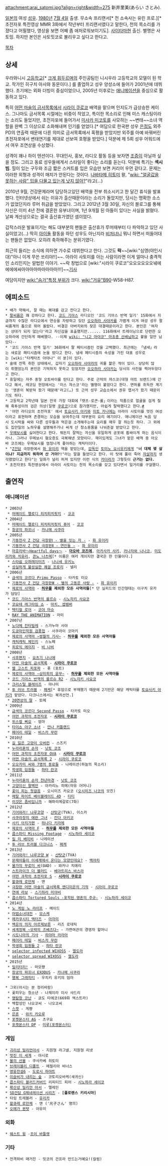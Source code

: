 attachment:arai_satomi.jpg?align=right&width=275
新井里美(あらい さとみ).

[[일본]]의 여성 [[성우]]. [[1980년]] [[7월 4일]] 출생. 무소속 프리랜서[* 전 소속사는 유린 프로.][* 초전자포 특전영상 MMR 3화에서 작년부터 프리랜서였다고 말한다, 천의 목소리를 가졌다고 어필했다, 영상을 보면 어째 좀 애처로워보이기도]. [[사이타마]]현 출신. 별명은 사토밍. 하지만 본인은 사토밋코로 불리우고 싶다고 한다고.

[[목차]]
== 상세 ==
우라와니시 [[고등학교]][* [[크게 휘두르며]]의 주인공팀인 니시우라 고등학교의 모델이 된 학교. 작가인 히구치 아사와 동문이다.] 를 졸업하고 성우 양성소에 들어가 2001년에 데뷔했다. 초기에는 외화 더빙이 중심이었으나, 2005년 이후로는 [[애니메이션]]을 중심으로 활동하고 있다. 

특히 [[어떤 마술의 금서목록]]에서 [[시라이 쿠로코]] 배역을 맡으며 인지도가 급상승한 케이스. 그나마도 금서목록 시절에는 비중이 적었고, 특이한 목소리로 인해 미스 캐스팅이라는 소리도 들었지만, 초전자포에 들어가서 [[미사카 미코토]]를 사모하는 ~~변태~~소녀 역할을 완벽 그 이상으로 소화해내며 인기를 얻었다.[* 여담으로 한국판 성우 [[은정]]도 외주 PD의 연출력 때문에 다른 의미로 금서목록에서 혹평을 받았지만 외주를 아예 바꿔버린 초전자포에서 변태연기를 제대로 선보여 호평을 받았다.] 덕분에 제 5회 성우 어워드에서 여우 조연상을 수상했다.

성격이 꽤나 하이 텐션이다. 무대인사, 홍보, 라디오 활동 등을 보자면 [[조증]]이 아닐까 싶을 정도. 그리고 동료 성우들에게서 스타일이 좋다는 소리를 듣는다. 덕분에 특기는 '''섹시 빔'''. 힐이 있는 구두와 조금 짧은 스커트를 입은 모습만 보면 커리어 우먼 같다고. 문제는 이러한 외형과 성격이 매치가 안된다는 것이다. [[나바타메 히토미]] 왈, "[[wiki: "얼굴값을 못하는 사람" 입을 다물고 있는게 낫지 않아?]]"라고(…)

2010년 9월, 건강문제라며 담당하고있던 배역을 전부 취소시키고 한 달간 휴식을 발표했다. 인터넷상에서 쉬는 이유가 출산때문이라는 소리가 돌았지만, 당시는 명확한 소스가 없었던지라 루머 취급을 받았었다. 그리고 2012년 3월 30일, 자신의 블로그를 통해 자신은 이미 4년 전에 결혼한 유부녀이며, 1년 9개월 된 아들이 있다는 사실을 밝혔다. 날짜 계산상으로는 결국 출산휴가였던 셈이었다.

갑작스러운 발표이기는 해도 대부분의 팬들은 출산휴가 루머때부터 다 파악하고 있던 사실이었고(…) 딱히 [[아이돌]] 활동을 하던 성우도 아닌지라 [[비처녀]]니 뭐니 하면서 떠들어대는 팬들은 없었다. 오히려 축하해주는 분위기였다.

최근의 들리는 소식에 의하면 가수로 데뷔한다고 한다. 그것도 '''락'''~~[wiki:"심영(야인시대)"아니 이게 무쓴 쏘리야!!]~~. 아라이 사토미를 아는 사람이라면 이게 얼마나 충격적인 소리인지는 알법한 이야기. ~~락 창법으로 [wiki:"시라이 쿠로코"오오오오오오눼에에에에싸아아아아마아아아아!!!]~~[http://alonestar.egloos.com/4707420 기사]

여담이지만 [[wiki:"슴가"특정 부위]]가 크다. [[wiki:"거유"B90]]-W58-H87.

== 에피소드 ==
 * 배가 약해서, 잘 때는 복대를 감고 잔다고 한다.
 * [[팔씨름]]은 꽤 강하다고 한다. [[코드 기아스]] 라디오인 '코드 기아스 반역 일기' 15화에서 지금까지 수많은 라디오에서 연승을 자랑하고 있던 [[오오하라 사야카]]를 가볍게 이겨 여성 성우 팔씨름계의 톱으로 뛰어 올랐다. 비결은 아버지와의 잦은 대결때문이라고 한다. 본인은 '여자는 상대가 되지 않는다'라고 자신감을 표출했지만...... 116화에서 트레이닝으로 단련한 오오하라에 간단하게 패배했다. --이제 [[wiki: "니고 마야코" 마쵸총 선배님]]하고 붙을 일만 남았다--
 * '코드 기아스 반역 일기' 36화에서 팔 페티시즘인 것을 고백했다. 최근에는 「냄새」라는 새로운 페티시즘에 눈을 떴다고 한다. 냄새 페티시즘의 속성을 가진 대표 성우로는 [wiki:"타케타츠 아야나" 이 분]이 있다.
 * 술에 잔뜩 취한 상태에서, 갑자기 [[오오하라 사야카]]의 귀를 핥은 적이 있다. 상당히 많이 취했었는지 본인은 기억하지 못하고 있었지만 [[오오하라 사야카]]는 당시의 사진을 찍어두었다고 한다.
 * 휴일에는 자주 중형 오토바이를 탄다고 한다. 주로 근처의 쟈스코(대형 마트 브랜드)에 간다고 해서, 레코딩 현장에서는 '미스 쟈스코'라는 별명이 붙었다고 한다. 면허를 취득한 계기는 '영혼이 복받쳐 왔기 때문에'라고(…) 또 근처 성우 교습소에서 권유 엽서가 왔기 때문이기도 하다.
 * 고등학교 2학년때 일본 전국 가장 대회에「렛츠·로큰·롤」이라는 작품으로 얼굴을 검게 칠해 흑투성이의 검은 의상(일명 [[쿠로코]])으로 참가했지만, 아쉽게 탈락했다고 한다.[http://www.dailymotion.com/eight-six/video/x53z0n_5118_fun #]
 * '어떤 라디오의 초전자포' 에서 [[토요사키 아키]]와 [[이토 카나에(성우)|이토 카나에]]는 아라이 사토미를 멋진 여성이라고 표현하며 존경하는 모습을 보여주는데 대부분이 요리 얘기이다. 애니메이션 녹음 당시 도시락을 싸와 다른 성우들과 먹은걸 소개해주는데 요리를 매우 잘 하는듯 하다. 그 외에도 집안일의 노하우를 설명해주거나 싸게 산 청소용품을 나눠준걸 받았다고 한다.
 * [[우메보시]]를 싫어한다고 한다. 뭐든지 잘먹는 자신을 유일하게 공포에 휩싸이게 하는 음식이라나. 그러나 우메보시 혐오증도 극복해낸 모양이다. 재미있게도 그녀가 맡은 배역 중 아오바 코즈에는 우메보시를 엄청나게 좋아하는 캐릭터이다. 
 * "[[Z건담]] 극장판에서 [[화 유이리]] 역을 맡았는데, [[감독]]인 [[토미노 요시유키]]에게 "'''너 대체 몇 살이냐? 지금까지 뭐하며 산 거야?!'''"라는 말을 들었다고 한다. 이 탓에 풀이 죽어 [[자살]]까지 생각했었다고 한다"는 일화가 널리 퍼져 있지만 이런 식의 [[카더라]]가 그렇듯이 '''근거는 없다.'''
 * 초전자포S 특전영상에서 아라이 사토미는 천의 목소리를 갖고 있다면서 일거리를 구걸했다.

== 출연작 ==
=== 애니메이션 ===
 * 2003년
  * [[머메이드 멜로디 피치피치핏치]] - [[코코(머메이드 멜로디 피치피치핏치)|코코]]
 * 2004년
  * [[머메이드 멜로디 피치피치핏치|머메이드 멜로디 피치피치핏치 퓨어]] - [[코코(머메이드 멜로디 피치피치핏치)|코코]]
  * [[창궁의 파프너]] - [[카나메 사쿠라]]
 * 2005년
  * [[기동전사 Z건담 A New Translation|기동전사 Z 건담 극장판Ⅰ - 별을 잇는 자 -]] - [[화 유이리]]
  * [[기동전사 Z건담 A New Translation|기동전사 Z 건담 극장판Ⅱ - 연인들 -]] - [[화 유이리]]
  * [[마호라바|마호라바～Heartful days～]] - '''[[아오바 코즈에]]''', [[아카사카 사키]], [[카나자와 나나코]], [[미도리카와 치유리]], [[콘노 나츠메]][* 이름은 여러 개이지만 결국은 한 인물이다.]
  * [[스타쉽 오퍼레이터즈]] - [[나나세 유키노]]
  * [[쾌걸 조로리|성실하게 불성실한 쾌걸 조로리]] - 넬리
 * 2006년
  * [[금색의 코르다#s-4.2|금색의 코르다 Primo Passo]] - 타카토 미오
  * [[기동전사 Z건담 A New Translation|기동전사 Z 건담 극장판Ⅲ - 별의 고동은 사랑 -]] - [[화 유이리]]
  * [[제로의 사역마]] - '''[[허무의 사용자와 사역마|허무]]를 제외한 모든 사역마들'''[* 단 실피드의 인간형태는 이구치 유카가 담당]
  * [[코드 기아스 반역의 를르슈]] - [[시노자키 사요코]]
  * [[코요테 래그타임 쇼]] - [[마르치아노 12자매|마치, 셉템버]]
  * [[택티컬 로어]] - [[택티컬 로어아#s-4.9|코야 마슈]]
  * [[RAY|RAY THE ANIMATION]] - 마미
 * 2007년
  * [[노다메 칸타빌레]] - 스가누마 사야
  * [[도쿄마인학원 검풍첩]] - 사쿠라이 코마키
  * [[제로의 사역마|제로의 사역마 ~쌍월의 기사~]] - '''[[허무의 사용자와 사역마|허무]]를 제외한 모든 사역마들'''
  * [[캐릭캐릭 체인지]] - 스노페
  * [[히로익 에이지]] - [[비 나비]]
 * 2008년
  * [[사후편지]] - [[사후편지#s-1.2.2|요츠기 나나에]]
  * [[어떤 마술의 금서목록/애니메이션|어떤 마술의 금서목록]] - '''[[시라이 쿠로코]]'''
  * [[웹 고스트 피포파]] - 폿 (포트)
  * [[제로의 사역마|제로의 사역마 ~삼미희의 윤무~]] - '''[[허무의 사용자와 사역마|허무]]를 제외한 모든 사역마들'''
  * [[코드 기아스 반역의 를르슈|코드 기아스 반역의 를르슈 R2]] - [[시노자키 사요코]]
  * [[크리스털 블레이즈]] - 마나미
  * [[투 러브 트러블]] - [[페케]][* 휴업으로 부재했기 때문에 2기만은 해당 캐릭터를 [[토요사키 아키]]가 맡았다. 다크니스에서는 복귀선언.]
  * [[20면상의 딸]] - 토메
 * 2009년
  * [[금색의 코르다#s-4.2|금색의 코르다 Second Passo]] - 타카토 미오
  * [[어떤 과학의 초전자포/애니메이션|어떤 과학의 초전자포]] - '''[[시라이 쿠로코]]'''
  * [[위스컬 삐요]] - 엄마
  * [[타이쇼 야구 소녀]] - [[타이쇼 야구 소녀#s-2.2|안나 커틀랜드]]
  * [[페어리 테일(만화)/애니메이션|페어리 테일]] - [[비스카 무란]]
 * 2010년
  * [[길 잃은 고양이 오버런]] - 스즈키
  * [[누라리횬의 손자/애니메이션|누라리횬의 손자]] - [[낫토 코조]]
  * [[어떤 과학의 초전자포/애니메이션#s-2|어떤 과학의 초전자포 OVA]] - '''[[시라이 쿠로코]]'''
  * [[어떤 마술의 금서목록/애니메이션|어떤 마술의 금서목록 2]] - [[시라이 쿠로코]]
  * [[오오카미 씨 시리즈|오오카미 씨와 7명의 동료들]] - 나레이션(하늘의 목소리)
  * [[학생회 임원들]] - [[하타 란코]]
 * 2011년
  * [[누라리횬의 손자/애니메이션|누라리횬의 손자 천년마경]] - [[낫토 코조]]
  * [[고양이신 팔백만]] - 아카리노 히메(마유 어머니)
  * [[꽃이 피는 첫걸음]] - 오시미즈 카요코 ([[오시미즈 나코]]의 모친)
  * [[메탈 파이트 베이블레이드|메탈 파이트 베이블레이드 4D]] - [[메탈 파이트 베이블레이드/등장인물#s-12.1|티티]]
  * [[이것은 좀비입니까]] - 해파리메갈로(7화)
 * 2012년
  * [[기어와라! 냐루코 양/애니메이션|기어와라! 냐루코양]] - [[샨탓군]](TVA), 이스카
  * [[사쿠라장의 애완 그녀]] - [[사쿠라장의 애완 그녀/등장인물#s-3|칸다 아키코]]
  * [[사키 아치가편]] - [[하나다 키라메]]
  * [[제로의 사역마|제로의 사역마 F]] - '''[[허무의 사용자와 사역마|허무]]를 제외한 모든 사역마들'''
  * [[콥스파티 시리즈|콥스파티 Missing Footage]] - [[시노하라 세이코]]
  * [[킬 미 베이비]] - 나레이션
  * [[투 러브 트러블 다크니스]] - [[페케]]
 * 2013년
  * [[기어와라! 냐루코 양/애니메이션|기어와라! 냐루코양 W]] - [[샨탓군]](TVA)
  * [[문제아들이 이세계에서 온다는 모양인데요%3F|문제아들이 이세계에서 온다는 모양인데요?]] - [[백야차]]
  * [[물가의 무로미 씨]](OAD) - 와카나 치에리
  * [[스트라이크 더 블러드]] - [[스트라이크 더 블러드/등장인물#s-9|베아트리스 바스라]]
  * [[어떤 과학의 초전자포 S]] - '''[[시라이 쿠로코]]'''
  * [[왈큐레 로만체]] - 앤
  * [[극장판 어떤 마술의 금서목록 엔디미온의 기적]] - [[시라이 쿠로코]]
  * [[연애 라보]] - [[러브라보#s-3.5|스기하라 미야비]]
  * [[콥스파티 Tortured Souls -포학된 영혼의 주규-]] - [[시노하라 세이코]]
 * 2014년
  * [[노 게임 노 라이프]] - 메이드
  * [[마법소녀대전]] - [[마법소녀대전#s-4.2.2|모스케]]
  * [[메카쿠시티 액터즈]] - [[아자미(아지랑이 프로젝트)|아자미]]
  * [[백은의 의지 아르제보른]] - 리즈 로데릭
  * [[세계정복 ~모략의 즈베즈다~]] - 가면여관의 경영자 할머니
  * [[시도니아의 기사]] - [[히야마 라라아]]
  * [[페어리 테일(만화)/애니메이션|페어리 테일]] - [[비스카 무란]]
  * [[학생회 임원들|학생회 임원들 2]] - [[하타 란코]]
  * [[selector infected WIXOSS]] - [[엘도라]]
  * [[selector spread WIXOSS]] - [[엘도라]]
 * 2015년
  * [[밀리터리!]] - 마모쨩
  * [[창궁의 파프너 EXODUS]] - [[카나메 사쿠라]]
  * [[행복 그래피티]] - 우치키 유키의 엄마

 * 그외(아시는 분 정리바람)
  * 꽃피우는 청소년 - 나제이라 이사 샤드리
  * [[명탐정 코난]] - 쿄도 타에코(669화 엑스트라)
  * 백합성인 나오코씨 - 나오코씨
  * [[스켓]] - 게쨩
  * [[은혼]] - [[와키 카오루]]
  * [[포켓몬스터 AG]] - 츠구요
  * [[포켓몬스터 DP]] - [[미루(포켓몬스터)]]
=== 게임 ===
 * [[괴리성 밀리언아서]] - 지원형 라그넬, 지원형 리넷
 * [[멋진 이 세계]] - 야시로
 * [[물의 선율]] - 쿠사카베 히토미
 * [[브레이블리 디폴트]] - 메필리아 비너스
 * [[영웅전설6]] - [[도로시 하야트]]
 * [[이슬비가 내리는 숲]] - 코토리오바케(새귀신)
 * [[콥스파티 블러드커버드]] 리피티드 피어 - [[시노하라 세이코]]
 * [[확산성 밀리언 아서]] - 엘레인
 * [[SD건담 G제네레이션 시리즈]] - '''[플로렌스 키리시마]'''
 * 타임 트레블러 - [[유리카]]
 * [[왈큐레 로만체]] - 앤 ('光子さん' 명의)
 * [[오메가 퀸텟]] - 아유미

=== 외화 ===
 * [[웨스트 윙]] -[[조이 바틀렛]]

=== 기타 ===
 * 전격하비 매거진 - 밋코의 건프라 만드는거예요!(칼럼)
